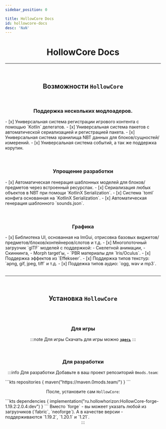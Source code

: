 ```yaml
---
sidebar_position: 0

title: HollowCore Docs
id: hollowcore-docs
desc: 'NaN'
---
```


<div align="center">

# HollowCore Docs

---

<br />

## Возможности `HollowCore`

<br />

### Поддержка нескольких модлоадеров.

<div align="left" style={{
  "background": "#334433",
  "margin": "5px",
  "padding": "10px",
  "border-radius": "10px",
  "font-weight": "600"
}}>
- [x] Универсальная система регистрации игрового контента с помощью `Kotlin` делегатов.
- [x] Универсальная система пакетов с автоматической сериализацией и регистрацией пакета.
- [x] Универсальная система хранилища NBT данных для блоков/сущностей/измерений.
- [x] Универсальная система событий, а так же поддержка корутин.
</div>

<br />

<br />

### Упрощение разработки

<div align="left" style={{
  "background": "#334433",
  "margin": "5px",
  "padding": "10px",
  "border-radius": "10px",
  "font-weight": "600"
}}>
- [x] Автоматическая генерация шаблонных моделей для блоков/предметов через встроенный ресурспак.
- [x] Сериализация любых объектов в NBT при помощи `KotlinX Serialization`.
- [x] Система `toml` конфига основанная на `KotlinX Serialization`.
- [x] Автоматическая генерация шаблонного `sounds.json`.
</div>

<br />

<br />

### Графика

<div align="left" style={{
  "background": "#334433",
  "margin": "5px",
  "padding": "10px",
  "border-radius": "10px",
  "font-weight": "600"
}}>
- [x] Библиотека UI, основанная на ImGui, отрисовка базовых виджетов/предметов/блоков/контейнеров/слотов и т.д.
- [x] Многопоточный загрузчик `glTF` моделей с поддержкой:
  - Скелетной анимации,
  - Скиннинга,
  - Morph target'ы,
  - `PBR материалы для `Iris/Oculus`.
- [x] Поддержка эффектов из `Effekseer`.
- [x] Поддержка типов текстур: `apng, gif, jpeg, tiff` и т.д.
- [x] Поддежка типов аудио: `ogg, wav и mp3`.
</div>

<br />

---

<br />

## Установка `HollowCore`

<br />
<br />

### Для игры
:::note Для игры
Скачать для игры можно [**`здесь`**](../../1-hollowengine/98-downloads-mods.mdx#HollowCore)
:::

<br />

### Для разработки
:::info Для разработки
Добавьте в ваш проект репозиторий `0mods.team`:
<div align="left">
```kts
repositories {
  maven("https://maven.0mods.team/")
}
```
</div>

После, установите сам `HollowCore`:
<div align="left">
```kts
dependencies {
  implementation("ru.hollowhorizon:HollowCore-forge-1.19.2:2.0.4:dev")
}
```
Вместо `forge` - вы можеет указать любой из загрузчиков (`fabric`, `neoforge`).
А в качестве версии - поддерживаются `1.19.2`, `1.20.1` и `1.21`.
</div>
:::

</div>